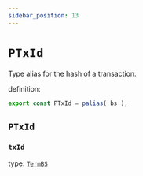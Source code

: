 ```yaml
---
sidebar_position: 13
---
```


# `PTxId`

Type alias for the hash of a transaction.

definition:

```ts
export const PTxId = palias( bs );
```

## `PTxId`

### `txId`

type: [`TermBS`](../../stdlib/TermBS)